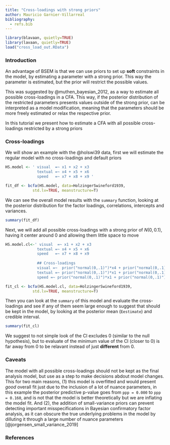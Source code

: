 ```yaml
---
title: "Cross-loadings with strong priors"
author: Mauricio Garnier-Villarreal
bibliography:
  - refs.bib
---
```


```r
library(blavaan, quietly=TRUE)
library(lavaan, quietly=TRUE)
load("cross_load_out.RData")
```

### Introduction 

An advantage of BSEM is that we can use priors to set up **soft** constraints in the model, by estimating a parameter with a strong prior. This way the parameter is estimated, but the prior will restrict the possible values. 

This was suggested by @muthen_bayesian_2012, as a way to estimate all possible cross-loadings in a CFA. This way, if the posterior distribution of the restricted parameters presents values outside of the strong prior, can be interpreted as a model modification, meaning that the parameters should be more freely estimated or relax the respective prior. 

In this tutorial we present how to estimate a CFA with all possible cross-loadings restricted by a strong priors

### Cross-loadings

We will show an example with the @holswi39 data, first we will estimate the regular model with no cross-loadings and default priors

```r
HS.model <- ' visual  =~ x1 + x2 + x3
              textual =~ x4 + x5 + x6
              speed   =~ x7 + x8 + x9 '

fit_df <- bcfa(HS.model, data=HolzingerSwineford1939, 
            std.lv=TRUE, meanstructure=T)
```

We can see the overall model results with the ```summary``` function, looking at the posterior distribution for the factor loadings, correlations, intercepts and variances.  

```r
summary(fit_df)
```

Next, we will add all possible cross-loadings with a strong prior of $N(0, 0.1)$, having it center around 0 and allowing them little space to move

```r
HS.model.cl<-' visual  =~ x1 + x2 + x3
              textual =~ x4 + x5 + x6
              speed   =~ x7 + x8 + x9 
    
              ## Cross-loadings
              visual =~  prior("normal(0,.1)")*x4 + prior("normal(0,.1)")*x5 + prior("normal(0,.1)")*x6 + prior("normal(0,.1)")*x7 + prior("normal(0,.1)")*x8 + prior("normal(0,.1)")*x9
              textual =~ prior("normal(0,.1)")*x1 + prior("normal(0,.1)")*x2 + prior("normal(0,.1)")*x3 + prior("normal(0,.1)")*x7 + prior("normal(0,.1)")*x8 + prior("normal(0,.1)")*x9 
              speed =~ prior("normal(0,.1)")*x1 + prior("normal(0,.1)")*x2 + prior("normal(0,.1)")*x3 + prior("normal(0,.1)")*x4 + prior("normal(0,.1)")*x5 + prior("normal(0,.1)")*x6'

fit_cl <- bcfa(HS.model.cl, data=HolzingerSwineford1939, 
            std.lv=TRUE, meanstructure=T)
```

Then you can look at the ```summary``` of this model and evaluate the cross-loadings and see if any of them seem large enough to suggest that should be kept in the model, by looking at the posterior mean (```Eestimate```) and credible interval. 

```r
summary(fit_cl)
```

We suggest to not simple look of the CI excludes 0 (similar to the null hypothesis), but to evaluate of the minimum value of the CI (closer to 0) is far away from 0 to be relavant instead of just **different** from 0. 

### Caveats

The model with all possible cross-loadings should not be kept as the final analysis model, but use as a step to make decisions abdout model changes. This for two main reasons, (1) this model is overfitted and would present *good* overall fit just due to the inclusion of a lot of nuance parameters, in this example the posterior predictive p-value goes from ```ppp = 0.000``` to ```ppp = 0.160```, and is not that the model is better theoretically but we are inflating the model fit. And (2), the addition of small-variance priors can prevent detecting important misspecifications in Bayesian confirmatory factor analysis, as it can obscure the true underlying problems in the model by dilluting it through a large number of nuance parameters [@jorgensen_small_variance_2019]

### References
